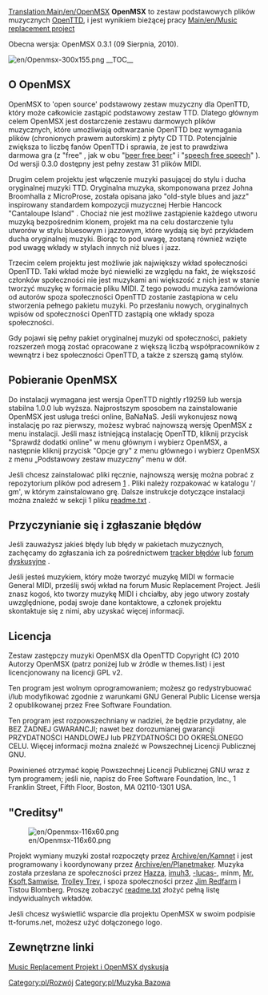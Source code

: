 [[Translation:Main/en/OpenMSX]]
{{en/-}}
'''OpenMSX''' to zestaw podstawowych plików muzycznych [[Main/pl/OpenTTD|OpenTTD]], i jest wynikiem bieżącej pracy [[Main/en/Music replacement project]]

Obecna wersja: OpenMSX 0.3.1 (09 Sierpnia, 2010).

[[File:en/Openmsx-300x155.png|right]]
__TOC__

== O OpenMSX ==

OpenMSX to 'open source' podstawowy zestaw muzyczny dla OpenTTD, który może całkowicie zastąpić podstawowy zestaw TTD. Dlatego głównym celem OpenMSX jest dostarczenie zestawu darmowych plików muzycznych, które umożliwiają odtwarzanie OpenTTD bez wymagania plików (chronionych prawem autorskim) z płyty CD TTD. Potencjalnie zwiększa to liczbę fanów OpenTTD i sprawia, że ​​jest to prawdziwa darmowa gra (z "free" , jak w obu "[http://www.wikipedia.org/wiki/free beer free beer]" i "[http://www.wikipedia.org/wiki/free speech free speech]" ). Od wersji 0.3.0 dostępny jest pełny zestaw 31 plików MIDI.

Drugim celem projektu jest włączenie muzyki pasującej do stylu i ducha oryginalnej muzyki TTD. Oryginalna muzyka, skomponowana przez Johna Broomhalla z MicroProse, została opisana jako "old-style blues and jazz" inspirowany standardem kompozycji muzycznej Herbie Hancock "Cantaloupe Island" . Chociaż nie jest możliwe zastąpienie każdego utworu muzyką bezpośrednim klonem, projekt ma na celu dostarczenie tylu utworów w stylu bluesowym i jazzowym, które wydają się być przykładem ducha oryginalnej muzyki. Biorąc to pod uwagę, zostaną również wzięte pod uwagę wkłady w stylach innych niż blues i jazz.

Trzecim celem projektu jest możliwie jak największy wkład społeczności OpenTTD. Taki wkład może być niewielki ze względu na fakt, że większość członków społeczności nie jest muzykami ani większość z nich jest w stanie tworzyć muzykę w formacie pliku MIDI. Z tego powodu muzyka zamówiona od autorów spoza społeczności OpenTTD zostanie zastąpiona w celu stworzenia pełnego pakietu muzyki. Po przesłaniu nowych, oryginalnych wpisów od społeczności OpenTTD zastąpią one wkłady spoza społeczności.

Gdy pojawi się pełny pakiet oryginalnej muzyki od społeczności, pakiety rozszerzeń mogą zostać opracowane z większą liczbą współpracowników z wewnątrz i bez społeczności OpenTTD, a także z szerszą gamą stylów.

== Pobieranie OpenMSX ==

Do instalacji wymagana jest wersja OpenTTD nightly r19259 lub wersja stabilna 1.0.0 lub wyższa. Najprostszym sposobem na zainstalowanie OpenMSX jest usługa treści online, BaNaNaS. Jeśli wykonujesz nową instalację po raz pierwszy, możesz wybrać najnowszą wersję OpenMSX z menu instalacji. Jeśli masz istniejącą instalację OpenTTD, kliknij przycisk "Sprawdź dodatki online" w menu głównym i wybierz OpenMSX, a następnie kliknij przycisk "Opcje gry" z menu głównego i wybierz OpenMSX z menu „Podstawowy zestaw muzyczny” menu w dół.

Jeśli chcesz zainstalować pliki ręcznie, najnowszą wersję można pobrać z repozytorium plików pod adresem [http://bundles.openttdcoop.org/openmsx/releases/] . Pliki należy rozpakować w katalogu '/ gm', w którym zainstalowano grę. Dalsze instrukcje dotyczące instalacji można znaleźć w sekcji 1 pliku [http://bundles.openttdcoop.org/openmsx/releases/LATEST/readme.txt readme.txt] . 

== Przyczynianie się i zgłaszanie błędów ==

Jeśli zauważysz jakieś błędy lub błędy w pakietach muzycznych, zachęcamy do zgłaszania ich za pośrednictwem  [http://dev.openttdcoop.org/projects/openmsx/issues tracker błędów] lub [http://www.tt-forums.net/viewtopic.php?f=29&t=46479 forum dyskusyjne] .

Jeśli jesteś muzykiem, który może tworzyć muzykę MIDI w formacie General MIDI, prześlij swój wkład na forum Music Replacement Project. Jeśli znasz kogoś, kto tworzy muzykę MIDI i chciałby, aby jego utwory zostały uwzględnione, podaj swoje dane kontaktowe, a członek projektu skontaktuje się z nimi, aby uzyskać więcej informacji.

== Licencja ==

Zestaw zastępczy muzyki OpenMSX dla OpenTTD Copyright (C) 2010 Autorzy OpenMSX (patrz poniżej lub w źródle w themes.list) i jest licencjonowany na licencji GPL v2.

Ten program jest wolnym oprogramowaniem; możesz go redystrybuować i/lub modyfikować zgodnie z warunkami GNU General Public License wersja 2 opublikowanej przez Free Software Foundation.

Ten program jest rozpowszechniany w nadziei, że będzie przydatny, ale BEZ ŻADNEJ GWARANCJI; nawet bez dorozumianej gwarancji PRZYDATNOŚCI HANDLOWEJ lub PRZYDATNOŚCI DO OKREŚLONEGO CELU. Więcej informacji można znaleźć w Powszechnej Licencji Publicznej GNU.

Powinieneś otrzymać kopię Powszechnej Licencji Publicznej GNU wraz z tym programem; jeśli nie, napisz do Free Software Foundation, Inc., 1 Franklin Street, Fifth Floor, Boston, MA 02110-1301 USA.

== "Creditsy" == 
[[File:en/Openmsx-116x60.png|right]]

Projekt wymiany muzyki został rozpoczęty przez [[Archive/en/Kamnet]] i jest programowany i koordynowany przez [[Archive/en/Planetmaker]]. Muzyka została przesłana ze społeczności przez [http://www.tt-forums.net/memberlist.php?mode=viewprofile&u=7796 Hazza], [http://www.tt-forums.net/memberlist.php?mode=viewprofile&u=32608 imuh3], [http://www.tt-forums.net/memberlist.php?mode=viewprofile&u=32711 -lucas-], minm, [http://www.tt-forums.net/memberlist.php?mode=viewprofile&u=4751 Mr. Ksoft],[http://www.tt-forums.net/memberlist.php?mode=viewprofile&u=10881 Samwise], [http://www.tt-forums.net/memberlist.php?mode=viewprofile&u=15350 Trolley Trev], i spoza społeczności przez [http://homepage.ntlworld.com/jim.redfarn/MidiPage.htm Jim Redfarm] i Tistou Blomberg. Proszę zobaczyć [http://bundles.openttdcoop.org/openmsx/releases/LATEST/readme.txt readme.txt] złożyć pełną listę indywidualnych wkładów.

Jeśli chcesz wyświetlić wsparcie dla projektu OpenMSX w swoim podpisie tt-forums.net, możesz użyć dołączonego logo. 

== Zewnętrzne linki ==
[http://www.tt-forums.net/viewtopic.php?f=29&t=46479 Music Replacement Projekt i OpenMSX dyskusja]

<!--[[Category:en/Development]]-->[[Category:pl/Rozwój]]
<!--[[Category:en/Base Music]]-->[[Category:pl/Muzyka Bazowa]]